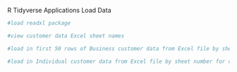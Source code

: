 R Tidyverse Applications
Load Data

```r
#load readxl package

```

```r
#view customer data Excel sheet names

```

```r
#load in first 50 rows of Business customer data from Excel file by sheet name

```

```r
#load in Individual customer data from Excel file by sheet number for columns CustomerType to SalesRegion, skipping the first 25 rows of data

```
